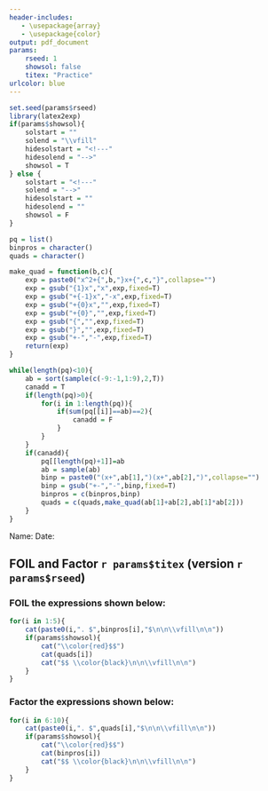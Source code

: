 ```yaml
---
header-includes:
   - \usepackage{array}
   - \usepackage{color}
output: pdf_document
params:
    rseed: 1
    showsol: false
    titex: "Practice"
urlcolor: blue
---
```


```r
set.seed(params$rseed)
library(latex2exp)
if(params$showsol){
    solstart = ""
    solend = "\\vfill"
    hidesolstart = "<!---"
    hidesolend = "-->"
    showsol = T
} else {
    solstart = "<!---"
    solend = "-->"
    hidesolstart = ""
    hidesolend = ""
    showsol = F
}
```

```r
pq = list()
binpros = character()
quads = character()

make_quad = function(b,c){
    exp = paste0("x^2+{",b,"}x+{",c,"}",collapse="")
    exp = gsub("{1}x","x",exp,fixed=T)
    exp = gsub("+{-1}x","-x",exp,fixed=T)
    exp = gsub("+{0}x","",exp,fixed=T)
    exp = gsub("+{0}","",exp,fixed=T)
    exp = gsub("{","",exp,fixed=T)
    exp = gsub("}","",exp,fixed=T)
    exp = gsub("+-","-",exp,fixed=T)
    return(exp)
}

while(length(pq)<10){
    ab = sort(sample(c(-9:-1,1:9),2,T))
    canadd = T
    if(length(pq)>0){
        for(i in 1:length(pq)){
            if(sum(pq[[i]]==ab)==2){
                canadd = F
            }
        }
    }
    if(canadd){
        pq[[length(pq)+1]]=ab
        ab = sample(ab)
        binp = paste0("(x+",ab[1],")(x+",ab[2],")",collapse="")
        binp = gsub("+-","-",binp,fixed=T)
        binpros = c(binpros,binp)
        quads = c(quads,make_quad(ab[1]+ab[2],ab[1]*ab[2]))
    }
}
```


Name: \hspace{4in} Date: \hfill \vspace{3pt} \hrule

## FOIL and Factor `r params$titex` (version `r params$rseed`)

### FOIL the expressions shown below:


```r
for(i in 1:5){
    cat(paste0(i,". $",binpros[i],"$\n\n\\vfill\n\n"))
    if(params$showsol){
        cat("\\color{red}$$")
        cat(quads[i])
        cat("$$ \\color{black}\n\n\\vfill\n\n")
    }
}

```

\newpage

### Factor the expressions shown below:

```r
for(i in 6:10){
    cat(paste0(i,". $",quads[i],"$\n\n\\vfill\n\n"))
    if(params$showsol){
        cat("\\color{red}$$")
        cat(binpros[i])
        cat("$$ \\color{black}\n\n\\vfill\n\n")
    }
}

```
